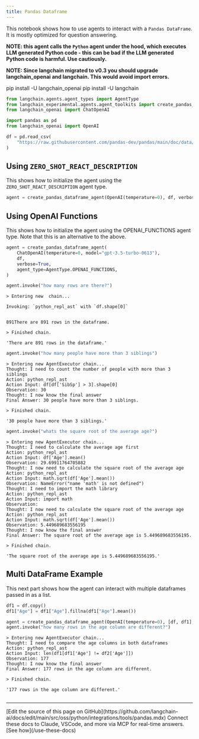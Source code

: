 ```yaml
---
title: Pandas Dataframe
---
```


This notebook shows how to use agents to interact with a `Pandas DataFrame`. It is mostly optimized for question answering.

**NOTE: this agent calls the `Python` agent under the hood, which executes LLM generated Python code - this can be bad if the LLM generated Python code is harmful. Use cautiously.**

**NOTE: Since langchain migrated to v0.3 you should upgrade langchain_openai and langchain.   This would avoid import errors.**

pip install -U langchain_openai
pip install -U langchain

```python
from langchain.agents.agent_types import AgentType
from langchain_experimental.agents.agent_toolkits import create_pandas_dataframe_agent
from langchain_openai import ChatOpenAI
```

```python
import pandas as pd
from langchain_openai import OpenAI

df = pd.read_csv(
    "https://raw.githubusercontent.com/pandas-dev/pandas/main/doc/data/titanic.csv"
)
```

## Using `ZERO_SHOT_REACT_DESCRIPTION`

This shows how to initialize the agent using the `ZERO_SHOT_REACT_DESCRIPTION` agent type.

```python
agent = create_pandas_dataframe_agent(OpenAI(temperature=0), df, verbose=True)
```

## Using OpenAI Functions

This shows how to initialize the agent using the OPENAI_FUNCTIONS agent type. Note that this is an alternative to the above.

```python
agent = create_pandas_dataframe_agent(
    ChatOpenAI(temperature=0, model="gpt-3.5-turbo-0613"),
    df,
    verbose=True,
    agent_type=AgentType.OPENAI_FUNCTIONS,
)
```

```python
agent.invoke("how many rows are there?")
```

```output
> Entering new  chain...

Invoking: `python_repl_ast` with `df.shape[0]`


891There are 891 rows in the dataframe.

> Finished chain.
```

```output
'There are 891 rows in the dataframe.'
```

```python
agent.invoke("how many people have more than 3 siblings")
```

```output
> Entering new AgentExecutor chain...
Thought: I need to count the number of people with more than 3 siblings
Action: python_repl_ast
Action Input: df[df['SibSp'] > 3].shape[0]
Observation: 30
Thought: I now know the final answer
Final Answer: 30 people have more than 3 siblings.

> Finished chain.
```

```output
'30 people have more than 3 siblings.'
```

```python
agent.invoke("whats the square root of the average age?")
```

```output
> Entering new AgentExecutor chain...
Thought: I need to calculate the average age first
Action: python_repl_ast
Action Input: df['Age'].mean()
Observation: 29.69911764705882
Thought: I now need to calculate the square root of the average age
Action: python_repl_ast
Action Input: math.sqrt(df['Age'].mean())
Observation: NameError("name 'math' is not defined")
Thought: I need to import the math library
Action: python_repl_ast
Action Input: import math
Observation:
Thought: I now need to calculate the square root of the average age
Action: python_repl_ast
Action Input: math.sqrt(df['Age'].mean())
Observation: 5.449689683556195
Thought: I now know the final answer
Final Answer: The square root of the average age is 5.449689683556195.

> Finished chain.
```

```output
'The square root of the average age is 5.449689683556195.'
```

## Multi DataFrame Example

This next part shows how the agent can interact with multiple dataframes passed in as a list.

```python
df1 = df.copy()
df1["Age"] = df1["Age"].fillna(df1["Age"].mean())
```

```python
agent = create_pandas_dataframe_agent(OpenAI(temperature=0), [df, df1], verbose=True)
agent.invoke("how many rows in the age column are different?")
```

```output
> Entering new AgentExecutor chain...
Thought: I need to compare the age columns in both dataframes
Action: python_repl_ast
Action Input: len(df1[df1['Age'] != df2['Age']])
Observation: 177
Thought: I now know the final answer
Final Answer: 177 rows in the age column are different.

> Finished chain.
```

```output
'177 rows in the age column are different.'
```

```python

```

---

<Callout icon="pen-to-square" iconType="regular">
    [Edit the source of this page on GitHub](https://github.com/langchain-ai/docs/edit/main/src/oss/python/integrations/tools/pandas.mdx)
</Callout>
<Tip icon="terminal" iconType="regular">
    Connect these docs to Claude, VSCode, and more via MCP for    real-time answers. [See how](/use-these-docs)
</Tip>
